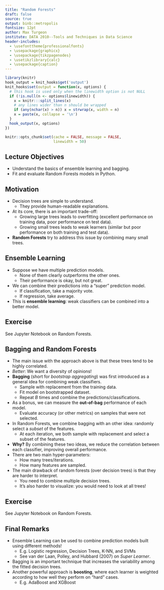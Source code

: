 ```yaml
---
title: "Random Forests"
draft: false
source: true
output: binb::metropolis
fontsize: 12pt
author: Max Turgeon
institute: DATA 2010--Tools and Techniques in Data Science
header-includes:
  - \usefonttheme{professionalfonts}
  - \usepackage{graphicx}
  - \usepackage{tikzpagenodes}
  - \usetikzlibrary{calc}
  - \usepackage{caption}
---
```


```r
library(knitr)
hook_output = knit_hooks$get('output')
knit_hooks$set(output = function(x, options) {
  # this hook is used only when the linewidth option is not NULL
  if (!is.null(n <- options$linewidth)) {
    x = knitr:::split_lines(x)
    # any lines wider than n should be wrapped
    if (any(nchar(x) > n)) x = strwrap(x, width = n)
    x = paste(x, collapse = '\n')
  }
  hook_output(x, options)
})

knitr::opts_chunk$set(cache = FALSE, message = FALSE,
                      linewidth = 50)
```

## Lecture Objectives

  - Understand the basics of ensemble learning and bagging.
  - Fit and evaluate Random Forests models in Python.

## Motivation

  - Decision trees are simple to understand.
    + They provide human-readable explanations.
  - At its core, there is an important trade-off:
    + Growing large trees leads to overfitting (excellent performance on training data, poor performance on test data).
    + Growing small trees leads to weak learners (similar but poor performance on both training and test data).
  - **Random Forests** try to address this issue by combining many small trees.

## Ensemble Learning

  - Suppose we have multiple prediction models.
    + None of them clearly outperforms the other ones.
    + Their performance is okay, but not great.
  - We can combine their predictions into a "super" prediction model.
    + If classification, take a majority vote.
    + If regression, take average.
  - This is **ensemble learning**: weak classifiers can be combined into a better model.

## Exercise

See Jupyter Notebook on Random Forests.

## Bagging and Random Forests {.allowframebreaks}

  - The main issue with the approach above is that these trees tend to be highly correlated.
  - *Better*: We want a diversity of opinions!
  - **Bagging** (short for *bootstrap aggregating*) was first introduced as a general idea for combining weak classifiers.
    + Sample with replacement from the training data.
    + Fit model on bootstrapped dataset.
    + Repeat $B$ times and combine the predictions/classifications.
  - As a bonus, we can measure the **out-of-bag** performance of each model.
    + Evaluate accuracy (or other metrics) on samples that were not selected.
  - In Random Forests, we combine bagging with an other idea: randomly select a *subset* of the features.
    + At each iteration, we both sample with replacement and select a subset of the features.
  - **Why?** By combining these two ideas, we reduce the correlation between each classifier, improving overall performance.
  - There are two main hyper-parameters:
    + How many trees/iterations.
    + How many features are sampled.
  - The main drawback of random forests (over decision trees) is that they are harder to interpret.
    + You need to combine multiple decision trees.
    + It's also harder to visualize: you would need to look at all trees!

## Exercise

See Jupyter Notebook on Random Forests.

## Final Remarks

  - Ensemble Learning can be used to combine prediction models built using different methods!
    + E.g. Logistic regression, Decision Trees, K-NN, and SVMs
    + See van der Laan, Polley, and Hubbard (2007) on *Super Learner*.
  - Bagging is an important technique that increases the variability among the fitted decision trees.
  - Another powerful approach is **boosting**, where each learner is weighted according to how well they perform on "hard" cases.
    + E.g. AdaBoost and XGBoost
